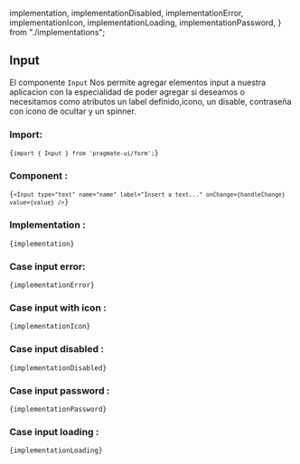  implementation,
  implementationDisabled,
  implementationError,
  implementationIcon,
  implementationLoading,
  implementationPassword,
} from "./implementations";

## Input

El componente `Input` Nos permite
agregar elementos input a nuestra aplicacion con la especialidad de
poder agregar si deseamos o necesitamos como atributos un label
definido,icono, un disable, contraseña con icono de ocultar y un
spinner.

### Import:

<Code>{`import { Input } from 'pragmate-ui/form';`}</Code>

### Component :

<Code>{`<Input type="text" name="name" label="Insert a text..." onChange={handleChange} value={value} />`}</Code>

### Implementation :

<Code>{implementation}</Code>

### Case input error:

<ResultInputError />

<Code>{implementationError}</Code>

### Case input with icon :

<ResultInputWithIcon />

<Code>{implementationIcon}</Code>

### Case input disabled :

<ResultInputDisabled />

<Code>{implementationDisabled}</Code>

### Case input password :

<ResultInputPassword />

<Code>{implementationPassword}</Code>

### Case input loading :

<ResultInputLoading />

<Code>{implementationLoading}</Code>
